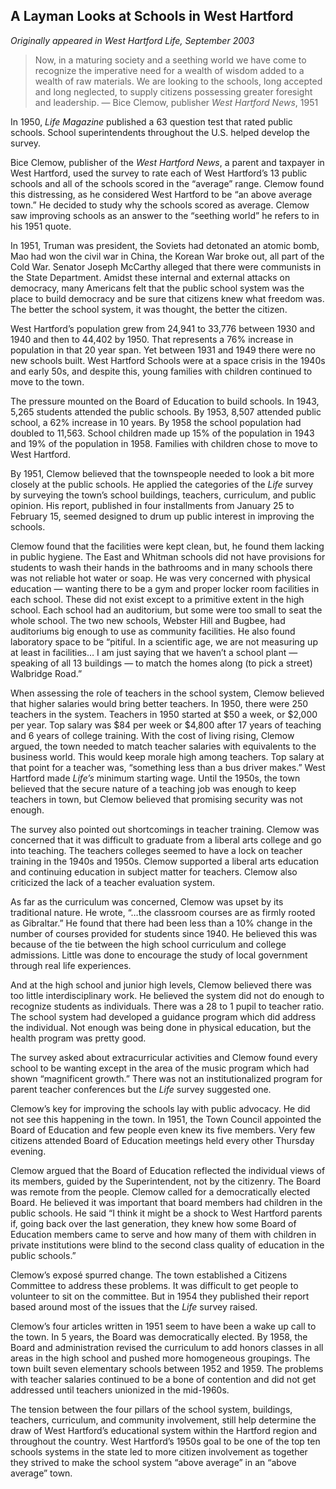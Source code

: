 ## A Layman Looks at Schools in West Hartford {-}

*Originally appeared in West Hartford Life, September 2003*

> Now, in a maturing society and a seething world we have come to recognize the imperative need for a wealth of wisdom added to a wealth of raw materials. We are looking to the schools, long accepted and long neglected, to supply citizens possessing greater foresight and leadership. --- Bice Clemow, publisher *West Hartford News*, 1951

In 1950, *Life Magazine* published a 63 question test that rated public schools. School superintendents throughout the U.S. helped develop the survey.

Bice Clemow, publisher of the *West Hartford News*, a parent and taxpayer in West Hartford, used the survey to rate each of West Hartford’s 13 public schools and all of the schools scored in the “average” range. Clemow found this distressing, as he considered West Hartford to be “an above average town.” He decided to study why the schools scored as average. Clemow saw improving schools as an answer to the “seething world” he refers to in his 1951 quote.

In 1951, Truman was president, the Soviets had detonated an atomic bomb, Mao had won the civil war in China, the Korean War broke out, all part of the Cold War. Senator Joseph McCarthy alleged that there were communists in the State Department. Amidst these internal and external attacks on democracy, many Americans felt that the public school system was the place to build democracy and be sure that citizens knew what freedom was. The better the school system, it was thought, the better the citizen.

West Hartford’s population grew from 24,941 to 33,776 between 1930 and 1940 and then to 44,402 by 1950. That represents a 76% increase in population in that 20 year span. Yet between 1931 and 1949 there were no new schools built. West Hartford Schools were at a space crisis in the 1940s and early 50s, and despite this, young families with children continued to move to the town.

The pressure mounted on the Board of Education to build schools. In 1943, 5,265 students attended the public schools. By 1953, 8,507 attended public school, a 62% increase in 10 years. By 1958 the school population had doubled to 11,563. School children made up 15% of the population in 1943 and 19% of the population in 1958. Families with children chose to move to West Hartford.

By 1951, Clemow believed that the townspeople needed to look a bit more closely at the public schools. He applied the categories of the *Life* survey by surveying the town’s school buildings, teachers, curriculum, and public opinion. His report, published in four installments from January 25 to February 15, seemed designed to drum up public interest in improving the schools.

Clemow found that the facilities were kept clean, but, he found them lacking in public hygiene. The East and Whitman schools did not have provisions for students to wash their hands in the bathrooms and in many schools there was not reliable hot water or soap. He was very concerned with physical education --- wanting there to be a gym and proper locker room facilities in each school. These did not exist except to a primitive extent in the high school. Each school had an auditorium, but some were too small to seat the whole school. The two new schools, Webster Hill and Bugbee, had auditoriums big enough to use as community facilities. He also found laboratory space to be “pitiful. In a scientific age, we are not measuring up at least in facilities... I am just saying that we haven’t a school plant --- speaking of all 13 buildings --- to match the homes along (to pick a street) Walbridge Road.”

When assessing the role of teachers in the school system, Clemow believed that higher salaries would bring better teachers. In 1950, there were 250 teachers in the system. Teachers in 1950 started at $50 a week, or $2,000 per year. Top salary was $84 per week or $4,800 after 17 years of teaching and 6 years of college training. With the cost of living rising, Clemow argued, the town needed to match teacher salaries with equivalents to the business world. This would keep morale high among teachers. Top salary at that point for a teacher was, “something less than a bus driver makes.” West Hartford made *Life’s* minimum starting wage. Until the 1950s, the town believed that the secure nature of a teaching job was enough to keep teachers in town, but Clemow believed that promising security was not enough.

The survey also pointed out shortcomings in teacher training. Clemow was concerned that it was difficult to graduate from a liberal arts college and go into teaching. The teachers colleges seemed to have a lock on teacher training in the 1940s and 1950s. Clemow supported a liberal arts education and continuing education in subject matter for teachers. Clemow also criticized the lack of a teacher evaluation system.

As far as the curriculum was concerned, Clemow was upset by its traditional nature. He wrote, “...the classroom courses are as firmly rooted as Gibraltar.” He found that there had been less than a 10% change in the number of courses provided for students since 1940. He believed this was because of the tie between the high school curriculum and college admissions. Little was done to encourage the study of local government through real life experiences.

And at the high school and junior high levels, Clemow believed there was too little interdisciplinary work. He believed the system did not do enough to recognize students as individuals. There was a 28 to 1 pupil to teacher ratio. The school system had developed a guidance program which did address the individual. Not enough was being done in physical education, but the health program was pretty good.

The survey asked about extracurricular activities and Clemow found every school to be wanting except in the area of the music program which had shown “magnificent growth.” There was not an institutionalized program for parent teacher conferences but the *Life* survey suggested one.

Clemow’s key for improving the schools lay with public advocacy. He did not see this happening in the town. In 1951, the Town Council appointed the Board of Education and few people even knew its five members. Very few citizens attended Board of Education meetings held every other Thursday evening.

Clemow argued that the Board of Education reflected the individual views of its members, guided by the Superintendent, not by the citizenry. The Board was remote from the people. Clemow called for a democratically elected Board. He believed it was important that board members had children in the public schools. He said “I think it might be a shock to West Hartford parents if, going back over the last generation, they knew how some Board of Education members came to serve and how many of them with children in private institutions were blind to the second class quality of education in the public schools.”

Clemow’s exposé spurred change. The town established a Citizens Committee to address these problems. It was difficult to get people to volunteer to sit on the committee. But in 1954 they published their report based around most of the issues that the *Life* survey raised.

Clemow’s four articles written in 1951 seem to have been a wake up call to the town. In 5 years, the Board was democratically elected. By 1958, the Board and administration revised the curriculum to add honors classes in all areas in the high school and pushed more homogeneous groupings. The town built seven elementary schools between 1952 and 1959. The problems with teacher salaries continued to be a bone of contention and did not get addressed until teachers unionized in the mid-1960s.

The tension between the four pillars of the school system, buildings, teachers, curriculum, and community involvement, still help determine the draw of West Hartford’s educational system within the Hartford region and throughout the country. West Hartford’s 1950s goal to be one of the top ten schools systems in the state led to more citizen involvement as together they strived to make the school system “above average” in an “above average” town.
